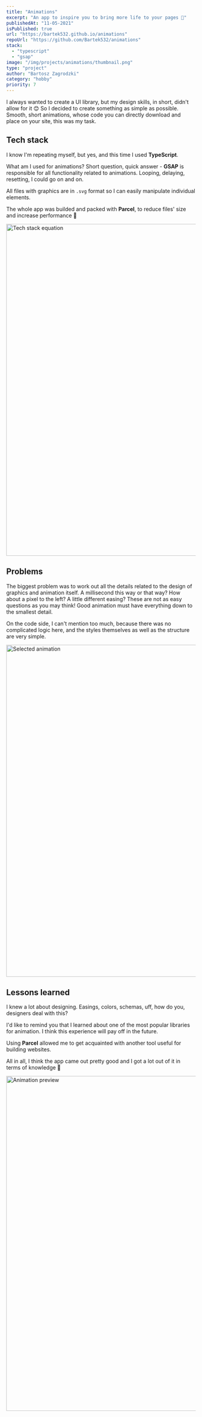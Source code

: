 ```yaml
---
title: "Animations"
excerpt: "An app to inspire you to bring more life to your pages 🌊"
publishedAt: "11-05-2021"
isPublished: true
url: "https://bartek532.github.io/animations"
repoUrl: "https://github.com/Bartek532/animations"
stack:
  - "typescript"
  - "gsap"
image: "/img/projects/animations/thumbnail.png"
type: "project"
author: "Bartosz Zagrodzki"
category: "hobby"
priority: 7
---
```


<div id="introduction">
  I always wanted to create a UI library, but my design skills, in short, didn't allow for it 😊 So
  I decided to create something as simple as possible. Smooth, short animations, whose code you can
  directly download and place on your site, this was my task.
</div>

## Tech stack

I know I'm repeating myself, but yes, and this time I used **TypeScript**.

What am I used for animations? Short question, quick answer - **GSAP** is responsible for all functionality related to animations. Looping, delaying, resetting, I could go on and on.

All files with graphics are in `.svg` format so I can easily manipulate individual elements.

The whole app was builded and packed with **Parcel**, to reduce files' size and increase performance 💪

<Image
  src="/img/projects/animations/stack-equation.png"
  alt="Tech stack equation"
  width="1200"
  height="880"
/>

## Problems

The biggest problem was to work out all the details related to the design of graphics and animation itself. A millisecond this way or that way? How about a pixel to the left? A little different easing? These are not as easy questions as you may think! Good animation must have everything down to the smallest detail.

On the code side, I can't mention too much, because there was no complicated logic here, and the styles themselves as well as the structure are very simple.

<Image
  src="/img/projects/animations/preview.png"
  alt="Selected animation "
  width="1200"
  height="880"
/>

## Lessons learned

I knew a lot about designing. Easings, colors, schemas, uff, how do you, designers deal with this?

I'd like to remind you that I learned about one of the most popular libraries for animation. I think this experience will pay off in the future.

Using **Parcel** allowed me to get acquainted with another tool useful for building websites.

All in all, I think the app came out pretty good and I got a lot out of it in terms of knowledge 💪

<Image
  src="/img/projects/animations/display.gif"
  alt="Animation preview"
  width="1120"
  height="888"
/>
